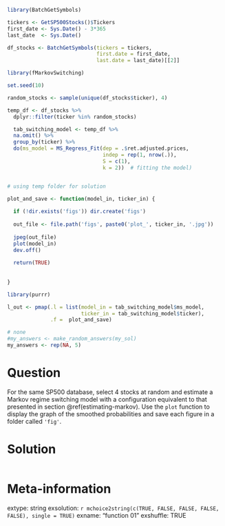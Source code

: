 ```r
library(BatchGetSymbols)

tickers <- GetSP500Stocks()$Tickers
first_date <- Sys.Date() - 3*365
last_date  <- Sys.Date()

df_stocks <- BatchGetSymbols(tickers = tickers, 
                             first.date = first_date, 
                             last.date = last_date)[[2]]

library(fMarkovSwitching)

set.seed(10)

random_stocks <- sample(unique(df_stocks$ticker), 4)

temp_df <- df_stocks %>%
  dplyr::filter(ticker %in% random_stocks)

  tab_switching_model <- temp_df %>%
  na.omit() %>%
  group_by(ticker) %>%
  do(ms_model = MS_Regress_Fit(dep = .$ret.adjusted.prices,
                               indep = rep(1, nrow(.)),
                               S = c(1), 
                               k = 2))	# fitting the model)


# using temp folder for solution

plot_and_save <- function(model_in, ticker_in) {
  
  if (!dir.exists('figs')) dir.create('figs')
  
  out_file <- file.path('figs', paste0('plot_', ticker_in, '.jpg'))
  
  jpeg(out_file)
  plot(model_in)
  dev.off()
  
  return(TRUE)
  
  
}

library(purrr)

l_out <- pmap(.l = list(model_in = tab_switching_model$ms_model,
                        ticker_in = tab_switching_model$ticker), 
              .f =  plot_and_save)
```

```r
# none
#my_answers <- make_random_answers(my_sol)
my_answers <- rep(NA, 5)
```

Question
========

For the same SP500 database, select 4 stocks at random and estimate a Markov regime switching model with a configuration equivalent to that presented in section \@ref(estimating-markov). Use the `plot` function to display the graph of the smoothed probabilities and save each figure in a folder called `'fig'`.



Solution
================

```r
```


Meta-information
================
extype: string
exsolution: `r mchoice2string(c(TRUE, FALSE, FALSE, FALSE, FALSE), single = TRUE)`
exname: "function 01"
exshuffle: TRUE

